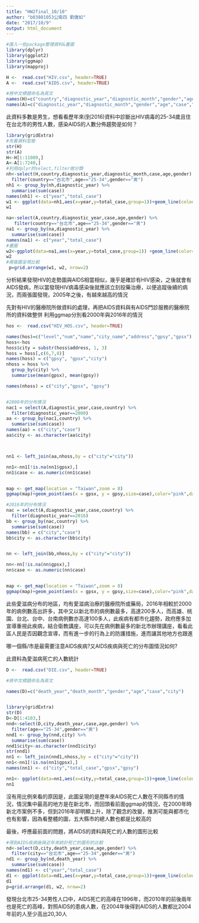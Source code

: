 ---
title: "HW2final_10/10"
author: "b03801053公衛四 劉倢如"
date: "2017/10/9"
output: html_document
---

```{r setup, include=FALSE}
#匯入一些package整理資料&畫圖
library(dplyr)
library(ggplot2)
library(ggmap)
library(mapproj)
```

```{r}
H <-  read.csv("HIV.csv", header=TRUE)
A <-  read.csv("AIDS.csv", header=TRUE)

```



```{r}
#將中文標題命名為英文
names(H)=c("country","diagnostic_year","diagnostic_month","gender","age","case")
names(A)=c("diagnostic_year","diagnostic_month","gender","age","case","country")
```

此資料多數是男生，想看看歷年來(到2016)資料中診斷出HIV病毒的25-34歲且住在台北市的男性人數，感染AIDS的人數分佈趨勢是如何？


```{r}
library(gridExtra)
#先看資料型態
str(H)
str(A)
H<-H[1:11009,]
A<-A[1:7240,]
#利用dplyr的select,filter做分類
nh<-select(H,country,diagnostic_year,diagnostic_month,case,age,gender) %>%
  filter(country=="台北市",age=="25-34",gender=="男")
nh1 <- group_by(nh,diagnostic_year) %>%
  summarise(sum(case))
names(nh1) <- c("year","total_case")
w1 <- ggplot(data=nh1,aes(x=year,y=total_case,group=1))+geom_line(colour="blue")+geom_point(colour="red")
w1   

na<-select(A,country,diagnostic_year,case,age,gender) %>%
   filter(country=="台北市",age=="25-34",gender=="男")
na1 <- group_by(na,diagnostic_year) %>%
  summarise(sum(case))
names(na1) <- c("year","total_case")
#畫圖
w2<-ggplot(data=na1,aes(x=year,y=total_case,group=1)) +geom_line(color="green")+geom_point(colour="orange")
w2
#兩張圖呈現比較
 p=grid.arrange(w1, w2, nrow=2)
```


分析結果發現HIV的走勢圖與AIDS相當相似，幾乎是確診有HIV感染，之後就會有AIDS發病，所以當發現HIV病毒感染後就應該立刻投藥治療，以便追蹤後續的病況，而兩張圖發現，2005年之後，有越來越高的情況



先對有HIV的醫療院所做資料的處理，再把AIDS資料與有AIDS門診服務的醫療院所的資料做整併
利用ggmap分別看2000年與2016年的情況
```{r warning=FALSE}
hos <-  read.csv("HIV_HOS.csv", header=TRUE)

names(hos)=c("level","num","name","city_name","address","gpsy","gpsx")
hoss<-hos
hoss$city = substr(hoss$address, 1, 3)
hoss = hoss[,c(6,7,8)]
names(hoss) = c("gpsy", "gpsx","city")
nhoss = hoss %>% 
  group_by(city) %>%
  summarise(mean(gpsx), mean(gpsy))

names(nhoss) = c("city","gpsx", "gpsy")


#2000年的分布情況
nac1 = select(A,diagnostic_year,case,country) %>%
  filter(diagnostic_year==2000)
aa <- group_by(nac1,country) %>%
  summarise(sum(case))
names(aa) = c("city","case")
aa$city <- as.character(aa$city)



nn1 <- left_join(aa,nhoss,by = c("city"="city"))

nn1<-nn1[!is.na(nn1$gpsx),]
nn1$case <- as.numeric(nn1$case)


map <- get_map(location = "Taiwan",zoom = 8)
ggmap(map)+geom_point(aes(x = gpsx, y = gpsy,size=case),color="pink",data = nn1)

```




```{r}
#2016年的分布情況
nac = select(A,diagnostic_year,case,country) %>%
  filter(diagnostic_year==2016)
bb <- group_by(nac,country) %>%
  summarise(sum(case))
names(bb) = c("city","case")
bb$city <- as.character(bb$city)


nn <- left_join(bb,nhoss,by = c("city"="city"))

nn<-nn[!is.na(nn$gpsx),]
nn$case <- as.numeric(nn$case)


map <- get_map(location = "Taiwan",zoom = 8)
ggmap(map)+geom_point(aes(x = gpsx, y = gpsy,size=case),color="pink",data = nn)

```



此些愛滋病分布的地區，均有愛滋病治療的醫療院所或藥局，2016年相較於2000年的病例數高出許多，其中又以新北市的病例數最多，高達200多人，而高雄、桃園、台北、台中、台南病例數亦高達100多人，此疾病有都市化趨勢，政府應多加宣導重視此疾病，結合衛教講座，可以先在病例數最多的新北市辦理講座，看看此區人民是否因觀念宣導，而有進一步的行為上的防護措施，進而讓其他地方也跟進





哪一個縣/市是最需要注意AIDS疾病?又AIDS疾病與死亡的分布圖情況如何?

此資料為愛滋病死亡的人數統計

```{r}
D <-  read.csv("DIE.csv", header=TRUE)

#將中文標題命名為英文

names(D)=c("death_year","death_month","gender","age","case","city")


library(gridExtra)
str(D)
D<-D[1:4103,]
nnd<-select(D,city,death_year,case,age,gender) %>%
  filter(age=="25-34",gender=="男")
nnd1 <- group_by(nnd,city) %>%
  summarise(sum(case))
nnd1$city<-as.character(nnd1$city)
str(nnd1)
nn1 <- left_join(nnd1,nhoss,by = c("city"="city"))
nn1<-nn1[!is.na(nn1$gpsx),]
names(nn1) <- c("city","total_case","gpsx","gpsy")

nn1<- ggplot(data=nn1,aes(x=city,y=total_case,group=1))+geom_line(colour="blue")+geom_point(colour="red")
nn1

```

沒有用比例來看的原因是，此圖呈現的是歷年來AIDS死亡人數在不同縣市的情況，情況集中最高的地方是在新北市，而回頭看前面ggmap的情況，在2000年時新北市案例不多，但到2016年卻明顯上升，除了觀念的改變，推測可能與都市化也有影響，因為看整體的圖，五大縣市的總人數也都是比較高的


最後，呼應最前面的問題，將AIDS的資料與死亡的人數的圖形比較

```{r}

#得到AIDS疾病後與近年來統計死亡的圖形的比較
nd<-select(D,city,death_year,case,age,gender) %>%
  filter(city=="台北市",age=="25-34",gender=="男")
nd1 <- group_by(nd,death_year) %>%
  summarise(sum(case))
names(nd1) <- c("year","total_case")
d1 <- ggplot(data=nd1,aes(x=year,y=total_case,group=1))+geom_line(colour="blue")+geom_point(colour="red")
d1   
p=grid.arrange(d1, w2, nrow=2)


```


發現台北市25-34男性人口中，AIDS死亡的高峰在1996年，而2010年的前後兩年也是死亡的高峰，對照AIDS的患病人數，在2004年後得到AIDS的人數都比2004年前的人至少高出20,30人